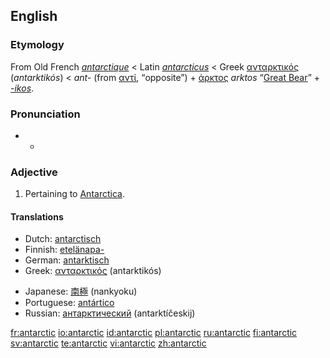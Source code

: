 {{also|Antarctic}}
==English==

===Etymology===
From Old French ''[[antarctique]]'' < Latin ''[[antarcticus]]'' < Greek [[ανταρκτικός]] (''antarktikós'') < ''ant-'' (from [[αντί]], “opposite”) + [[άρκτος]] ''arktos'' “[[Great Bear]]” + ''[[-ic|-ikos]]''.

===Pronunciation===
* {{a|RP}}
** {{IPA|/ænˈtɑːktɪk/}}

===Adjective===
{{en-adj}}

# Pertaining to [[Antarctica]].

====Translations====
{{top}}
* Dutch: [[antarctisch]]
* Finnish: [[etelänapa-]]
* German: [[antarktisch]]
* Greek: [[ανταρκτικός]] (antarktikós)
{{mid}}
* Japanese: [[南極]] (nankyoku)
* Portuguese: [[antártico]]
* Russian: [[антарктический]] (antarktíčeskij)
{{bottom}}

{{rfc}}

[[fr:antarctic]]
[[io:antarctic]]
[[id:antarctic]]
[[pl:antarctic]]
[[ru:antarctic]]
[[fi:antarctic]]
[[sv:antarctic]]
[[te:antarctic]]
[[vi:antarctic]]
[[zh:antarctic]]